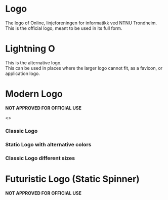 
<Meta title="Logo" component={StaticLogo} />

# Logo

The logo of Online, linjeforeningen for informatikk ved NTNU Trondheim.  
This is the official logo, meant to be used in its full form.

<Preview>
  <Story name="Logo">
    <Logo />
  </Story>
</Preview>

<Props of={Logo} />

# Lightning O

This is the alternative logo.  
This can be used in places where the larger logo cannot fit, as a favicon, or application logo.

<Preview>
  <Story name="Lightning O">
    <LightningO />
  </Story>
</Preview>

<Props of={LightningO} />

# Modern Logo

**NOT APPROVED FOR OFFICIAL USE**

<Preview>
  <Story name="Static Logo">
    <>
      <h3>Classic Logo</h3>
      <StaticLogo />
      <h3>Static Logo with alternative colors</h3>
      <StaticLogo primaryColor={'#db7093'} secondaryColor={'#2f9c0a'} />
      <h3>Classic Logo different sizes</h3>
      <div style={{ display: 'inline-flex', alignItems: 'center' }}>
        <StaticLogo size={'75px'} />
        <StaticLogo size={'100px'} />
        <StaticLogo size={'150px'} />
      </div>
    </>
  </Story>
</Preview>

<Props of={StaticLogo} />

# Futuristic Logo (Static Spinner)  
  
**NOT APPROVED FOR OFFICIAL USE**

<Preview>
  <Story name="Static Spinner Logo">
    <StaticSpinnerLogo />
  </Story>
</Preview>

<Props of={StaticSpinnerLogo} />
